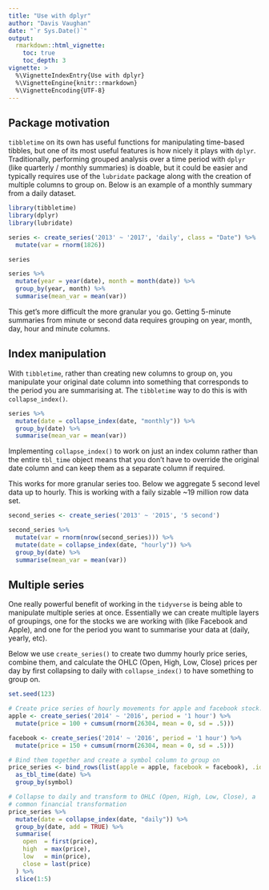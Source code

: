 ```yaml
---
title: "Use with dplyr"
author: "Davis Vaughan"
date: "`r Sys.Date()`"
output: 
  rmarkdown::html_vignette:
    toc: true
    toc_depth: 3
vignette: >
  %\VignetteIndexEntry{Use with dplyr}
  %\VignetteEngine{knitr::rmarkdown}
  %\VignetteEncoding{UTF-8}
---
```


## Package motivation

`tibbletime` on its own has useful functions for manipulating time-based 
tibbles, but one of its most useful features is how nicely it plays with 
`dplyr`. Traditionally, performing grouped analysis over a time period with
`dplyr` (like quarterly / monthly summaries) is doable, but it could be easier
and typically requires use of the `lubridate` package along with the 
creation of multiple columns to group on. Below is an example of
a monthly summary from a daily dataset.

```r
library(tibbletime)
library(dplyr)
library(lubridate)

series <- create_series('2013' ~ '2017', 'daily', class = "Date") %>%
  mutate(var = rnorm(1826))

series

series %>%
  mutate(year = year(date), month = month(date)) %>%
  group_by(year, month) %>%
  summarise(mean_var = mean(var))
```

This get's more difficult the more granular you go. Getting 5-minute summaries
from minute or second data requires grouping on year, month, day, hour and minute 
columns.

## Index manipulation

With `tibbletime`, rather than creating new columns to group on, you 
manipulate your original date column into something that corresponds to 
the period you are summarising at. The `tibbletime` way to do this is with 
`collapse_index()`.

```r
series %>%
  mutate(date = collapse_index(date, "monthly")) %>%
  group_by(date) %>%
  summarise(mean_var = mean(var))
```

Implementing `collapse_index()` to work on just an index column rather than
the entire `tbl_time` object means that you don't have to override the original
date column and can keep them as a separate column if required.

This works for more granular series too. Below we aggregate 5 second level data
up to hourly. This is working with a faily sizable ~19 million row data set.

```r
second_series <- create_series('2013' ~ '2015', '5 second')

second_series %>%
  mutate(var = rnorm(nrow(second_series))) %>%
  mutate(date = collapse_index(date, "hourly")) %>%
  group_by(date) %>%
  summarise(mean_var = mean(var))
```

## Multiple series

One really powerful benefit of working in the `tidyverse` is being able to 
manipulate multiple series at once. Essentially we can create multiple layers
of groupings, one for the stocks we are working with (like Facebook and Apple), 
and one for the period you want to summarise your data at (daily, yearly, etc).

Below we use `create_series()` to create two dummy hourly price series, combine them,
and calculate the OHLC (Open, High, Low, Close) prices per day by first collapsing
to daily with `collapse_index()` to have something to group on.

```r
set.seed(123)

# Create price series of hourly movements for apple and facebook stock.
apple <- create_series('2014' ~ '2016', period = '1 hour') %>%
  mutate(price = 100 + cumsum(rnorm(26304, mean = 0, sd = .5)))

facebook <- create_series('2014' ~ '2016', period = '1 hour') %>%
  mutate(price = 150 + cumsum(rnorm(26304, mean = 0, sd = .5)))

# Bind them together and create a symbol column to group on
price_series <- bind_rows(list(apple = apple, facebook = facebook), .id = "symbol") %>%
  as_tbl_time(date) %>%
  group_by(symbol)

# Collapse to daily and transform to OHLC (Open, High, Low, Close), a 
# common financial transformation
price_series %>%
  mutate(date = collapse_index(date, "daily")) %>%
  group_by(date, add = TRUE) %>%
  summarise(
    open  = first(price),
    high  = max(price),
    low   = min(price),
    close = last(price)
  ) %>%
  slice(1:5)
```


